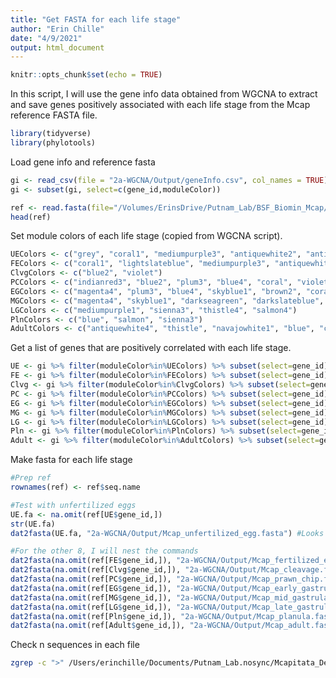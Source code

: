```yaml
---
title: "Get FASTA for each life stage"
author: "Erin Chille"
date: "4/9/2021"
output: html_document
---
```


```r
knitr::opts_chunk$set(echo = TRUE)
```

In this script, I will use the gene info data obtained from WGCNA to extract and save genes positively associated with each life stage from the Mcap reference FASTA file.

```r
library(tidyverse)
library(phylotools)
```
Load gene info and reference fasta
```r
gi <- read_csv(file = "2a-WGCNA/Output/geneInfo.csv", col_names = TRUE)
gi <- subset(gi, select=c(gene_id,moduleColor))

ref <- read.fasta(file="/Volumes/ErinsDrive/Putnam_Lab/BSF_Biomin_Mcap/Mcap-ref/Mcap.mRNA.fa", clean_name = FALSE)
head(ref)
```

Set module colors of each life stage (copied from WGCNA script).
```r
UEColors <- c("grey", "coral1", "mediumpurple3", "antiquewhite2", "antiquewhite4", "thistle", "honeydew1", "midnightblue")
FEColors <- c("coral1", "lightslateblue", "mediumpurple3", "antiquewhite2", "midnightblue")
ClvgColors <- c("blue2", "violet")
PCColors <- c("indianred3", "blue2", "plum3", "blue4", "coral", "violet")
EGColors <- c("magenta4", "plum3", "blue4", "skyblue1", "brown2", "coral", "darkslateblue", "plum4")
MGColors <- c("magenta4", "skyblue1", "darkseagreen", "darkslateblue", "thistle4", "salmon4")
LGColors <- c("mediumpurple1", "sienna3", "thistle4", "salmon4")
PlnColors <- c("blue", "salmon", "sienna3")
AdultColors <- c("antiquewhite4", "thistle", "navajowhite1", "blue", "cyan", "blueviolet", "ivory")
```

Get a list of genes that are positively correlated with each life stage.
```r
UE <- gi %>% filter(moduleColor%in%UEColors) %>% subset(select=gene_id) 
FE <- gi %>% filter(moduleColor%in%FEColors) %>% subset(select=gene_id)
Clvg <- gi %>% filter(moduleColor%in%ClvgColors) %>% subset(select=gene_id)
PC <- gi %>% filter(moduleColor%in%PCColors) %>% subset(select=gene_id)
EG <- gi %>% filter(moduleColor%in%EGColors) %>% subset(select=gene_id)
MG <- gi %>% filter(moduleColor%in%MGColors) %>% subset(select=gene_id)
LG <- gi %>% filter(moduleColor%in%LGColors) %>% subset(select=gene_id)
Pln <- gi %>% filter(moduleColor%in%PlnColors) %>% subset(select=gene_id)
Adult <- gi %>% filter(moduleColor%in%AdultColors) %>% subset(select=gene_id)
```


Make fasta for each life stage
```r
#Prep ref
rownames(ref) <- ref$seq.name

#Test with unfertilized eggs
UE.fa <- na.omit(ref[UE$gene_id,])
str(UE.fa) 
dat2fasta(UE.fa, "2a-WGCNA/Output/Mcap_unfertilized_egg.fasta") #Looks good, so we will save

#For the other 8, I will nest the commands
dat2fasta(na.omit(ref[FE$gene_id,]), "2a-WGCNA/Output/Mcap_fertilized_egg.fasta")
dat2fasta(na.omit(ref[Clvg$gene_id,]), "2a-WGCNA/Output/Mcap_cleavage.fasta")
dat2fasta(na.omit(ref[PC$gene_id,]), "2a-WGCNA/Output/Mcap_prawn_chip.fasta")
dat2fasta(na.omit(ref[EG$gene_id,]), "2a-WGCNA/Output/Mcap_early_gastrula.fasta")
dat2fasta(na.omit(ref[MG$gene_id,]), "2a-WGCNA/Output/Mcap_mid_gastrula.fasta")
dat2fasta(na.omit(ref[LG$gene_id,]), "2a-WGCNA/Output/Mcap_late_gastrula.fasta")
dat2fasta(na.omit(ref[Pln$gene_id,]), "2a-WGCNA/Output/Mcap_planula.fasta")
dat2fasta(na.omit(ref[Adult$gene_id,]), "2a-WGCNA/Output/Mcap_adult.fasta")
```
Check n sequences in each file
```bash
zgrep -c ">" /Users/erinchille/Documents/Putnam_Lab.nosync/Mcapitata_Developmental_Gene_Expression_Timeseries/2a-WGCNA/Output/Mcap_*
```

